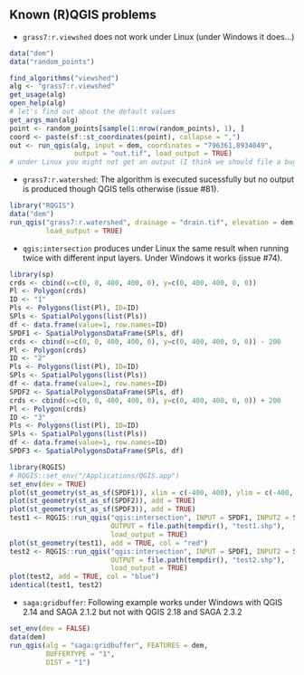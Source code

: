 ## Known (R)QGIS problems

- `grass7:r.viewshed` does not work under Linux (under Windows it does...)
```r
data("dem")
data("random_points")

find_algorithms("viewshed")
alg <- "grass7:r.viewshed"
get_usage(alg)
open_help(alg)
# let's find out about the default values
get_args_man(alg)
point <- random_points[sample(1:nrow(random_points), 1), ]
coord <- paste(sf::st_coordinates(point), collapse = ",")
out <- run_qgis(alg, input = dem, coordinates = "796361,8934049",
                output = "out.tif", load_output = TRUE)
# under Linux you might not get an output (I think we should file a bug...)
```

- `grass7:r.watershed`: The algorithm is executed sucessfully but no output is produced though QGIS tells otherwise (issue #81).

```r
library("RQGIS")
data("dem")
run_qgis("grass7:r.watershed", drainage = "drain.tif", elevation = dem, 
         load_output = TRUE)
```

- `qgis:intersection` produces under Linux the same result when running twice with different input layers. Under Windows it works (issue #74).

```r
library(sp)
crds <- cbind(x=c(0, 0, 400, 400, 0), y=c(0, 400, 400, 0, 0))
Pl <- Polygon(crds)
ID <- "1"
Pls <- Polygons(list(Pl), ID=ID)
SPls <- SpatialPolygons(list(Pls))
df <- data.frame(value=1, row.names=ID)
SPDF1 <- SpatialPolygonsDataFrame(SPls, df)
crds <- cbind(x=c(0, 0, 400, 400, 0), y=c(0, 400, 400, 0, 0)) - 200
Pl <- Polygon(crds)
ID <- "2"
Pls <- Polygons(list(Pl), ID=ID)
SPls <- SpatialPolygons(list(Pls))
df <- data.frame(value=1, row.names=ID)
SPDF2 <- SpatialPolygonsDataFrame(SPls, df)
crds <- cbind(x=c(0, 0, 400, 400, 0), y=c(0, 400, 400, 0, 0)) + 200
Pl <- Polygon(crds)
ID <- "3"
Pls <- Polygons(list(Pl), ID=ID)
SPls <- SpatialPolygons(list(Pls))
df <- data.frame(value=1, row.names=ID)
SPDF3 <- SpatialPolygonsDataFrame(SPls, df)

library(RQGIS)
# RQGIS::set_env("/Applications/QGIS.app")
set_env(dev = TRUE)
plot(st_geometry(st_as_sf(SPDF1)), xlim = c(-400, 400), ylim = c(-400, 600))
plot(st_geometry(st_as_sf(SPDF2)), add = TRUE)
plot(st_geometry(st_as_sf(SPDF3)), add = TRUE)
test1 <- RQGIS::run_qgis("qgis:intersection", INPUT = SPDF1, INPUT2 = SPDF2, 
                         OUTPUT = file.path(tempdir(), "test1.shp"), 
                         load_output = TRUE)
plot(st_geometry(test1), add = TRUE, col = "red")
test2 <- RQGIS::run_qgis("qgis:intersection", INPUT = SPDF1, INPUT2 = SPDF3, 
                         OUTPUT = file.path(tempdir(), "test2.shp"),
                         load_output = TRUE)
plot(test2, add = TRUE, col = "blue")
identical(test1, test2)
```

- `saga:gridbuffer`: Following example works under Windows with QGIS 2.14 and SAGA 2.1.2 but not with QGIS 2.18 and SAGA 2.3.2

```r
set_env(dev = FALSE)
data(dem)
run_qgis(alg = "saga:gridbuffer", FEATURES = dem, 
         BUFFERTYPE = "1", 
         DIST = "1")
```